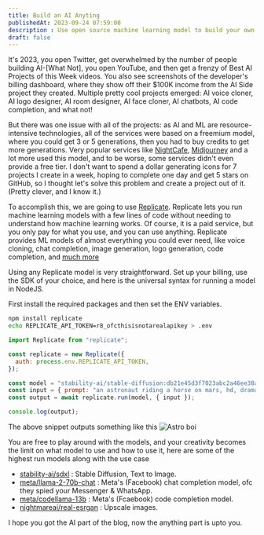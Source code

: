```yaml
---
title: Build an AI Anyting 
publishedAt: 2023-09-24 07:59:00
description : Use open source machine learning model to build your own SaaS product.
draft: false
---
```

It's 2023, you open Twitter, get overwhelmed by the number of people building AI-[What Not], you open YouTube, and then get a frenzy of Best AI Projects of this Week videos. You also see screenshots of the developer's billing dashboard, where they show off their $100K income from the AI Side project they created. Multiple pretty cool projects emerged: AI voice cloner, AI logo designer, AI room designer, AI face cloner, AI chatbots, AI code completion, and what not!

But there was one issue with all of the projects: as AI and ML are resource-intensive technologies, all of the services were based on a freemium model, where you could get 3 or 5 generations, then you had to buy credits to get more generations. Very popular services like [NightCafe](https://creator.nightcafe.studio/), [Midjourney](https://www.midjourney.com/) and a lot more used this model, and to be worse, some services didn't even provide a free tier. I don't want to spend a dollar generating icons for 7 projects I create in a week, hoping to complete one day and get 5 stars on GitHub, so I thought let's solve this problem and create a project out of it. (Pretty clever, and I know it.)

To accomplish this, we are going to use [Replicate](https://replicate.com/). Replicate lets you run machine learning models with a few lines of code without needing to understand how machine learning works. Of course, it is a paid service, but you only pay for what you use, and you can use anything. Replicate provides ML models of almost everything you could ever need, like voice cloning, chat completion, image generation, logo generation, code completion, and [much more](https://replicate.com/explore)

Using any Replicate model is very straightforward. Set up your billing, use the SDK of your choice, and here is the universal syntax for running a model in NodeJS.

First install the required packages and then set the ENV variables.

```bash
npm install replicate
echo REPLICATE_API_TOKEN=r8_ofcthisisnotarealapikey > .env
```
```js
import Replicate from "replicate";

const replicate = new Replicate({
  auth: process.env.REPLICATE_API_TOKEN,
});

const model = "stability-ai/stable-diffusion:db21e45d3f7023abc2a46ee38a23973f6dce16bb082a930b0c49861f96d1e5bf";
const input = { prompt: "an astronaut riding a horse on mars, hd, dramatic lighting, detailed" };
const output = await replicate.run(model, { input });

console.log(output);
```
The above snippet outputs something like this
![Astro boi](https://pbxt.replicate.delivery/E6Ftpfi0dF1SOi4b6ltUwsfdxUf7zTQSfdhmJfRcfGTdZ88UE/out-0.png)

You are free to play around with the models, and your creativity becomes the limit on what model to use and how to use it, here are some of the highest run models along with the use case
- [stability-ai/sdxl](https://replicate.com/stability-ai/sdxl) : Stable Diffusion, Text to Image.
- [meta/llama-2-70b-chat](https://replicate.com/meta/llama-2-70b-chat) : Meta's (Facebook) chat completion model, ofc they spied your Messenger & WhatsApp.
- [meta/codellama-13b](https://replicate.com/meta/codellama-13b) : Meta's (Fcaebook) code completion model.
- [nightmareai/real-esrgan](https://replicate.com/nightmareai/real-esrgan) : Upscale images.

I hope you got the AI part of the blog, now the anything part is upto you.
